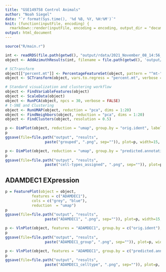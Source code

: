 ```yaml
---
title: "GSE149758 Control Animals"
author: "Noah Siegel"
date: "`r format(Sys.time(), '%d %B, %Y, %H:%M')`"
knit: (function(inputFile, encoding) {
  rmarkdown::render(inputFile, encoding = encoding, output_dir = "documents") })
output: html_document
---
```


```r
source("R/main.r")
```

```r
int <- readRDS(file.path(getwd(), "output/rdata/2021_November_08_14:56_azimuth_input.rds"))
object <- AddAzimuthResults(int, filename = file.path(getwd(), 'output/rdata/azimuth_results.Rds'))

# SCTransform
object[["percent.mt"]] <- PercentageFeatureSet(object, pattern = "^mt-")
object <- SCTransform(object, vars.to.regress = "percent.mt", verbose = FALSE)
```

```r
# Standard visualization and clustering workflow
object <- FindVariableFeatures(object)
object <- ScaleData(object)
object <- RunPCA(object, npcs = 30, verbose = FALSE)
# t-SNE and Clustering
object <- RunUMAP(object, reduction = "pca", dims = 1:20)
object <- FindNeighbors(object, reduction = "pca", dims = 1:20)
object <- FindClusters(object, resolution = 0.5)
```

```r
p <- DimPlot(object, reduction = "umap", group.by = "orig.ident", label = F)
p
ggsave(file=file.path("output", "results", 
                  paste("grouped", ".png", sep="")), plot=p, width=15, height=18, dpi=600)
```

```r
p <- DimPlot(object, reduction = "umap", group.by = "predicted.annotation.l1", label = T)
p
ggsave(file=file.path("output", "results", 
                  paste("cell-types_assigned", ".png", sep="")), plot=p, width=15, height=18, dpi=600)
```

## ADAMDEC1 EXpression
```r
p = FeaturePlot(object = object, 
            features = c("ADAMDEC1"),
            cols = c("grey", "blue"),
            reduction  = "umap")
p
ggsave(file=file.path("output", "results", 
                  paste("ADAMDEC1", ".png", sep="")), plot=p, width=15, height=18, dpi=600)
```

```r
p <- VlnPlot(object, features = "ADAMDEC1", group.by = c("orig.ident"), assay = "RNA")
p
ggsave(file=file.path("output", "results", 
                  paste("ADAMDEC1_group", ".png", sep="")), plot=p, width=15, height=18, dpi=600)
```

```r
p <- VlnPlot(object, features = "ADAMDEC1", group.by = c("predicted.annotation.l1"), assay = "RNA")
p
ggsave(file=file.path("output", "results", 
                  paste("ADAMDEC1_celltype", ".png", sep="")), plot=p, width=15, height=18, dpi=600)
```


